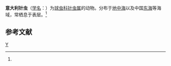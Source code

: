 {{Speciesbox
| taxon = Belonozoum italicum
| binomial_authority = ([[恩斯特·海克尔|Haeckel]], 1862)<ref name='id8953'>{{cite web| url =http://www.bioinfo.cn/db05/BjdwSpecies.php?action=view&id=8953| title =意大利针虫| work =《中国动物物种编目数据库》| publisher =中国科学院微生物研究所| author =中国科学院动物研究所| accessdate =2009-04-16| deadurl =yes| archiveurl =https://web.archive.org/web/20160305044138/http://www.bioinfo.cn/db05/BjdwSpecies.php?action=view&id=8953| archivedate =2016-03-05}}</ref>
}}

'''意大利针虫'''（[[学名|学名]]：{{lang|la|''Belonozoum italicum''}}）为[[球虫科|球虫科]][[针虫属|针虫属]]的动物。分布于[[地中海|地中海]]以及中国[[东海|东海]]等海域，常栖息于表层。<ref name='id8953'/>

== 参考文献 ==
{{reflist}}

{{Wikispecies|Belonozoum italicum}}
{{放射虫小作品}}

{{Taxonbar}}
[[Category:针虫属|Y]]